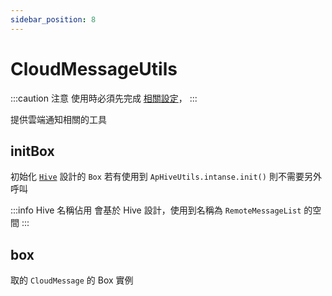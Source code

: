 ```yaml
---
sidebar_position: 8
---
```


# CloudMessageUtils

:::caution 注意
使用時必須先完成 [相關設定](../installation/hive)，
:::

提供雲端通知相關的工具

## initBox

初始化 [`Hive`](https://pub.dev/packages/hive) 設計的 `Box`
若有使用到 `ApHiveUtils.intanse.init()` 則不需要另外呼叫

:::info Hive 名稱佔用
會基於 Hive 設計，使用到名稱為 `RemoteMessageList` 的空間
:::

## box

取的 `CloudMessage` 的 Box 實例